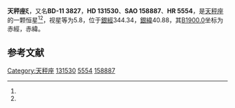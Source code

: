 {{Starbox begin
| name = 天秤座ξ
}}
{{Starbox observe
| epoch = [[J2000.0|J2000.0]]
| constell = [[天秤座|天秤座]]<ref name=SIMBAD>{{cite web
 | url=http://simbad.u-strasbg.fr/simbad/sim-id?Ident=HR+5554
 | title =Pulsating variable Star
 | publisher=Centre de Données astronomiques de Strasbourg
 | work=SIMBAD
 | accessdate=2012-07-13}}</ref><ref name=DATA>{{cite web
 | url=http://vizier.u-strasbg.fr/viz-bin/VizieR-5?-out.add=.&-source=5050&-corr=PK=HR&-out.max=9999&HR=5554
 | title =VizieR Detailed Page
 | accessdate=2012-07-13}}</ref>
| 星官 = 
| ra = {{RA|14|54|22.9}}<ref name=SIMBAD /><ref name=DATA />
| dec = {{DEC|-11|53|54}}<ref name=SIMBAD /><ref name=DATA />
| appmag_v = 5.8<ref name=SIMBAD /><ref name=DATA />
}}
{{Starbox character
| class = G7III<ref name=SIMBAD /><ref name=DATA />
| b-v = 0.97<ref name=SIMBAD /><ref name=DATA />
| u-b = 0.72<ref name=SIMBAD /><ref name=DATA />
| r-i = 0.34E<ref name=SIMBAD /><ref name=DATA />
| variable = 
}}
{{Starbox astrometry
| radial_v = 0.72
| prop_mo_ra = -24
| parallax = 
| p_error = 
}}
{{Starbox catalog
| names =BD-11 3827，[[SAO星表|SAO]] 158887，[[HD星表|HD]] 131530，[[HR星表|HR]] 5554}}
{{Starbox reference |Simbad=HR+5554}}
{{Starbox end}}

'''天秤座ξ'''，又名'''BD-11 3827'''，'''HD 131530'''、'''SAO 158887'''、'''HR 5554'''，是[[天秤座|天秤座]]的一颗恒星<ref name=SIMBAD /><ref name=DATA />，视星等为5.8，位于[[銀道座標系|銀經]]344.34，[[銀道座標系|銀緯]]40.88，其[[B1900.0|B1900.0]]坐标为赤經{{RA|14|48|57}}，赤緯{{DEC|-11|40.88|25}}。

== 参考文献 ==
{{reflist}}

{{star-stub}}

{{天秤座恒星}}
[[Category:天秤座|Category:天秤座]]
[[Category:HD和HDE天體|131530]]
[[Category:HR天體|5554]]
[[Category:SAO天體|158887]]